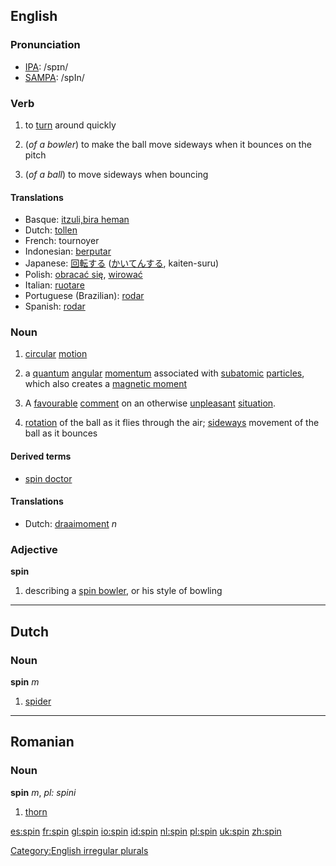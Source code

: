 ==English==

=== Pronunciation ===
*[[w:IPA|IPA]]: /spɪn/
*[[w:SAMPA|SAMPA]]: /spIn/

=== Verb ===
[[Category:English irregular plurals]]
{{en-verb2|'''to spin'''|'''[[spins]]'''|'''[[spun]]'''|'''[[spun]]'''|'''[[spinning]]'''}}
# to [[turn]] around quickly
#{{cricket}} (''of a bowler'') to make the ball move sideways when it bounces on the pitch
#{{cricket}} (''of a ball'') to move sideways when bouncing

==== Translations ====
*Basque: [[itzuli,bira heman]]
*Dutch: [[tollen]]
*French: tournoyer
*Indonesian: [[putar|berputar]]
*Japanese: [[回転]]する ([[かいてん]]する, kaiten-suru)
*Polish: [[obracać się]], [[wirować]]
*Italian: [[ruotare]]
*Portuguese (Brazilian): [[rodar]]
*Spanish: [[rodar]]

=== Noun ===
{{en-noun|spin|spins}}

#[[circular]] [[motion]]
#{{Physics}} a [[quantum]] [[angular]] [[momentum]] associated with [[subatomic]] [[particle]]s, which also creates a [[magnetic moment]]
# A [[favourable]] [[comment]] on an otherwise [[unpleasant]] [[situation]].
#{{cricket}} [[rotation]] of the ball as it flies through the air; [[sideways]] movement of the ball as it bounces

====Derived terms====
*[[spin doctor]]

==== Translations ====
*Dutch: [[draaimoment]] ''n''

===Adjective===
'''spin'''
#{{cricket}} describing a [[spin bowler]], or his style of bowling

----

==Dutch==

=== Noun ===

'''spin''' ''m''

# [[spider]]
----

==Romanian==

=== Noun ===

'''spin''' ''m'', ''pl: spini''

# [[thorn]]

[[es:spin]]
[[fr:spin]]
[[gl:spin]]
[[io:spin]]
[[id:spin]]
[[nl:spin]]
[[pl:spin]]
[[uk:spin]]
[[zh:spin]]